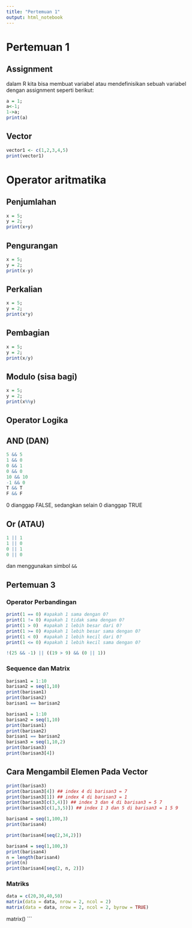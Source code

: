 ---
title: "Pertemuan 1"
output: html_notebook
---

# Pertemuan 1

## Assignment

dalam R kita bisa membuat variabel atau mendefinisikan sebuah variabel dengan assignment seperti berikut:

```{r}
a = 1;
a<-1;
1->a;
print(a)
```

## Vector

```{r}
vector1 <- c(1,2,3,4,5)
print(vector1)
```

# Operator aritmatika

## Penjumlahan

```{r}
x = 5;
y = 2;
print(x+y)
```

## Pengurangan

```{r}
x = 5;
y = 2;
print(x-y)
```

## Perkalian

```{r}
x = 5;
y = 2;
print(x*y)
```

## Pembagian

```{r}
x = 5;
y = 2;
print(x/y)
```

## Modulo (sisa bagi)

```{r}
x = 5;
y = 2;
print(x%%y)
```

## Operator Logika

## AND (DAN)

```{r}
5 && 5
1 && 0
0 && 1
0 && 0
10 && 10
-1 && 0
T && T
F && F

```

0 dianggap FALSE, sedangkan selain 0 dianggap TRUE

## Or (ATAU)

```{r}
1 || 1
1 || 0
0 || 1
0 || 0
```

dan menggunakan simbol `&&`

## Pertemuan 3

### Operator Perbandingan

```{r}
print(1 == 0) #apakah 1 sama dengan 0?
print(1 != 0) #apakah 1 tidak sama dengan 0?
print(1 > 0)  #apakah 1 lebih besar dari 0?
print(1 >= 0) #apakah 1 lebih besar sama dengan 0?
print(1 < 0)  #apakah 1 lebih kecil dari 0?
print(1 <= 0) #apakah 1 lebih kecil sama dengan 0?
```

```{r}
!(25 && -1) || ((19 > 9) && (0 || 1))
```

### Sequence dan Matrix

```{r}
barisan1 = 1:10
barisan2 = seq(1,10)
print(barisan1)
print(barisan2)
barisan1 == barisan2
```

```{r}
barisan1 = 1:10
barisan2 = seq(1,10)
print(barisan1)
print(barisan2)
barisan1 == barisan2
barisan3 = seq(1,10,2)
print(barisan3)
print(barisan3[4])
```

## Cara Mengambil Elemen Pada Vector

```{r}
print(barisan3)
print(barisan3[4]) ## index 4 di barisan3 = 7
print(barisan3[1]) ## index 4 di barisan3 = 1
print(barisan3[c(3,4)]) ## index 3 dan 4 di barisan3 = 5 7
print(barisan3[c(1,3,5)]) ## index 1 3 dan 5 di barisan3 = 1 5 9
```

```{r}
barisan4 = seq(1,100,3)
print(barisan4)
```

```{r}
print(barisan4[seq(2,34,2)])
```

```{r}
barisan4 = seq(1,100,3)
print(barisan4)
n = length(barisan4)
print(n)
print(barisan4[seq(2, n, 2)])
```

### Matriks
```{r}
data = c(20,30,40,50)
matrix(data = data, nrow = 2, ncol = 2)
matrix(data = data, nrow = 2, ncol = 2, byrow = TRUE)
```
matrix()
```


